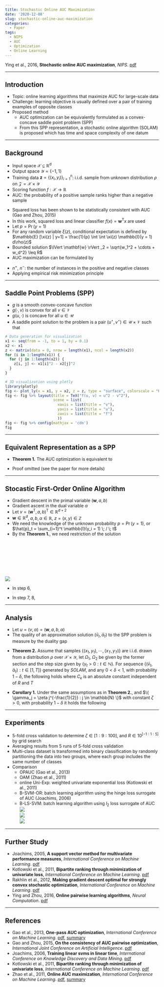 ```yaml
---
title: Stochastic Online AUC Maximization
date: '2020-12-08'
slug: stochastic-online-auc-maximization
categories:
  - Paper
tags:
  - NIPS
  - AUC
  - Optimization
  - Online Learning
---
```



\DeclareMathOperator*{\argmin}{argmin}
\DeclareMathOperator*{\argmax}{argmax}
\usepackage{amsmath}


Ying et al., 2016, **Stochastic online AUC maximization**, *NIPS*. [pdf](https://papers.nips.cc/paper/2016/file/c52f1bd66cc19d05628bd8bf27af3ad6-Paper.pdf)


***


## Introduction
  * Topic: online learning algorithms that maximize AUC for large-scale data
  * Challenge: learning objective is usually defined over a pair of training examples of opposite classes
  * Proposed method
    + AUC optimization can be equivalently formulated as a convex-concave saddle point problem (SPP)
    + From this SPP representation, a stochastic online algorithm (SOLAM) is proposed which has time and space complexity of one datum


***


## Background
  * Input space $\mathcal{X} \subseteq \mathbb{R}^d$
  * Output space $\mathcal{Y} = \{ -1, 1\}$
  * Training data $\mathbf{z} = \{ (x_i, y_i) \}_{i = 1}^n$: i.i.d. sample from unknown distribution $\rho$ on $\mathcal{Z} = \mathcal{X} \times \mathcal{Y}$
  * Scoring function $f: \mathcal{X} \to \mathbb{R}$
  * AUC: the probability of a positive sample ranks higher than a negative sample

\begin{equation}
\begin{split}
\argmax_f \; \text{AUC}(f) & = \argmax_f \; \Pr(f(x) \geq f(x') | y = 1, y' = -1) \\[10pt]
& = \argmin_f \; \mathbb{E} [\mathbb{I} (f(x') - f(x) > 0) | y = 1, y' = -1]
\end{split}
\end{equation}

  * Squared loss has been shown to be statistically consistent with AUC (Gao and Zhou, 2015)
  * In this work, squared loss and linear classifier $f(x) = \mathbf{w}^{\text{T}} x$ are used
  * Let $p = \Pr (y=1)$
  * For any random variable $\xi (z)$, conditional expectation is defined by $\mathbb{E} [\xi(z) | y=1] = \frac{1}{p} \int \int \xi(z) \mathbb{I}(y = 1) d\rho(z)$
  * Bounded solution $\lVert \mathbf{w} \rVert _2 = \sqrt{w_1^2 + \cdots + w_d^2} \leq R$
  * AUC maximization can be formulated by

\begin{equation}
\begin{split}
& \argmin _{\lVert \mathbf{w} \rVert _2 \leq R} \; \mathbb{E} [(1 - \mathbf{w}^\text{T} (x - x'))^2 | y = 1, y' = -1] \\[10pt]
= \; & \argmin _{\lVert \mathbf{w} \rVert _2 \leq R} \; \frac{1}{p(1-p)} \int \int_{\mathcal{Z} \times \mathcal{Z}} (1 - \mathbf{w}^\text{T} (x - x'))^2 \mathbb{I}(y = 1) \mathbb{I}(y' = -1) d\rho(z) d\rho(z')
\end{split}
\end{equation}

  * $n^+$, $n^-$: the number of instances in the positive and negative classes
  * Applying empirical risk minimization principle

\begin{equation}
\argmin _{\lVert \mathbf{w} \rVert _2 \leq R} \frac{1}{n^+ n^-} \sum_{i=1}^{n} \sum_{j=1}^{n} (1 - \mathbf{w}^\text{T} (x_i - x_j))^2 \mathbb{I}(y_i = 1 \land y'_j = -1)
\end{equation}


***


## Saddle Point Problems (SPP)

\begin{equation}
\min_{u \in \mathcal{U}} \; \max_{v \in \mathcal{V}} \; g(u, v)
\end{equation}

  * $g$ is a smooth convex-concave function
  * $g(\cdot, v)$ is convex for all $v \in \mathcal{V}$
  * $g(u, \cdot)$ is concave for all $u \in \mathcal{U}$
  * A saddle point solution to the problem is a pair $(u^{\star}, v^{\star}) \in \mathcal{U} \times \mathcal{V}$ such that

\begin{equation}
g(u^{\star}, v) \leq g(u^{\star}, v^{\star}) \leq g(u, v^{\star}) \quad \forall \; u \in \mathcal{U}, \; v \in \mathcal{V}
\end{equation}

```r
# Data generation for visualization
x1 <- seq(from = -1, to = 1, by = 0.1)
x2 <- x1
z <- matrix(data = 0, nrow = length(x1), ncol = length(x2))
for (i in 1:length(x1)) {
  for (j in 1:length(x2)) {
    z[i, j] <- x1[i]^2 - x2[j]^2
  }
}

# 3D visualization using plotly
library(plotly)
fig <- plot_ly(x = x1, y = x2, z = z, type = "surface", colorscale = "Picnic")
fig <- fig %>% layout(title = TeX("f(u, v) = u^2 - v^2"),
                      scene = list(
                        xaxis = list(title = "v"),
                        yaxis = list(title = "u"),
                        zaxis = list(title = "f")
                        ))
fig <- fig %>% config(mathjax = 'cdn')
fig
```


***


## Equivalent Representation as a SPP

  * **Theorem 1.** The AUC optimization is equivalent to

\begin{equation}
\min_{\begin{array}{c} \lVert \mathbf{w} \rVert _2 \leq R \\[-2pt] (a, b) \in \mathbb{R}^2 \end{array}} \; \max_{\alpha \in \mathbb{R}} \; f(\mathbf{w}, a, b, \alpha) := \int_{\mathcal{Z}} F(\mathbf{w}, a, b, \alpha ; z) d\rho(z)
\end{equation}

\begin{equation}
\begin{split}
F(\mathbf{w}, a, b, \alpha ; z) & = (1 - p) (\mathbf{w}^{\text{T}} x - a)^2 \mathbb{I}(y = 1) + p (\mathbf{w}^{\text{T}} x - b)^2 \mathbb{I}(y = -1) \\[10pt]
& + 2 (1 + \alpha) (p \mathbf{w}^{\text{T}} x \mathbb{I}(y = -1) - (1 - p) \mathbf{w}^{\text{T}} x \mathbb{I}(y = 1)) - p (1 - p) \alpha^2
\end{split}
\end{equation}

  * Proof omitted (see the paper for more details)


***


## Stocastic First-Order Online Algorithm
  * Gradient descent in the primal variable $(\mathbf{w}, a, b)$
  * Gradient ascent in the dual variable $\alpha$
  * Let $v = (\mathbf{w}^{\text{T}}, a, b)^{\text{T}} \in \mathbb{R}^{d+2}$
  * $\mathbf{w} \in \mathbb{R}^d$, $a, b, \alpha \in \mathbb{R}$, $z = (x, y) \in \mathbb{Z}$
  * We need the knowledge of the unknown probability $p = \Pr(y = 1)$, or $\hat{p}_t = \sum_{i=1}^t \mathbb{I}(y_i = 1) \; / \; t$
  * By the **Theorem 1.**, we need restriction of the solution

\begin{equation}
\begin{split}
& \Omega_1 = \{ (\mathbf{w}, a, b) \; : \; \lVert \mathbf{w} \rVert _2 \leq R, \; |a| \leq R \kappa, \; |b| \leq R \kappa \} \\[10pt]
& \Omega_2 = \{ \alpha \; : \; |\alpha| \leq 2R \kappa \} \\[10pt]
& \kappa = \sup_{x \in \mathcal{X}} \; \lVert x \rVert _2 < \infty
\end{split}
\end{equation}
<br>
\begin{equation}
\hat{F}_t (v, \alpha, z) = 
\begin{cases}
(1 - \hat{p}_t) (\mathbf{w}^{\text{T}} x - a)^2 - 2 (1 + \alpha) (1 - \hat{p}_t) \mathbf{w}^{\text{T}} x - \hat{p}_t (1 - \hat{p}_t) \alpha^2 & \text{if} \quad y = 1 \\[10pt]
\hat{p}_t (\mathbf{w}^{\text{T}} x - b)^2 + 2 (1 + \alpha) \hat{p}_t \mathbf{w}^{\text{T}} x - \hat{p}_t (1 - \hat{p}_t) \alpha^2 & \text{if} \quad y = -1
\end{cases}
\end{equation}
<br>
\begin{equation}
\nabla_{\mathbf{w}} \hat{F}_t (v, \alpha, z) =
\begin{cases}
2 (1 - \hat{p}_t) (\mathbf{w}^{\text{T}} x - a - 1 - \alpha) x & \text{if} \quad y = 1 \\[10pt]
2 \hat{p}_t (\mathbf{w}^{\text{T}} x - b + 1 + \alpha) x & \text{if} \quad y = -1
\end{cases}
\end{equation}
<br>
\begin{equation}
\nabla_{a} \hat{F}_t (v, \alpha, z) =
\begin{cases}
-2 (1 - \hat{p}_t) (\mathbf{w}^{\text{T}} x - a) & \text{if} \quad y = 1 \\[10pt]
0 & \text{if} \quad y = -1
\end{cases}
\end{equation}
<br>
\begin{equation}
\nabla_{b} \hat{F}_t (v, \alpha, z) =
\begin{cases}
0 & \text{if} \quad y = 1 \\[10pt]
-2 \hat{p}_t (\mathbf{w}^{\text{T}} x - b) & \text{if} \quad y = -1
\end{cases}
\end{equation}
<br>
\begin{equation}
\nabla_{\alpha} \hat{F}_t (v, \alpha, z) =
\begin{cases}
- 2 (1 - \hat{p}_t) (\hat{p}_t \alpha + \mathbf{w}^{\text{T}} x) & \text{if} \quad y = 1 \\[10pt]
2 \hat{p}_t (\hat{p}_t \alpha + \mathbf{w}^{\text{T}} x - \alpha) & \text{if} \quad y = -1
\end{cases}
\end{equation}

<br>
![](images/Table_01.PNG)
<br>

  * In step 6,

\begin{equation}
\begin{split}
& \bar{\gamma}_1 = \bar{\gamma}_0 + \gamma_1 = \gamma_1 \\[10pt]
& \bar{\gamma}_2 = \bar{\gamma}_1 + \gamma_2 = \gamma_1 + \gamma_2 \\[10pt]
& \bar{\gamma}_3 = \bar{\gamma}_2 + \gamma_3 = \gamma_1 + \gamma_2 + \gamma_3 \\[10pt]
& \Rightarrow \bar{\gamma}_k = \sum_{j = 1}^k \gamma_j
\end{split}
\end{equation}

  * In step 7, 8,

\begin{equation}
\begin{split}
& \bar{v}_1 = \frac{1}{\bar{\gamma}_1} (\bar{\gamma}_0 \bar{v}_0 + \gamma_1 v_1) = v_1 \\[10pt]
& \bar{v}_2 = \frac{1}{\bar{\gamma}_2} (\bar{\gamma}_1 \bar{v}_1 + \gamma_2 v_2) = \frac{\gamma_1 v_1 + \gamma_2 v_2}{\gamma_1 + \gamma_2} \\[10pt]
& \bar{v}_3 = \frac{1}{\bar{\gamma}_3} (\bar{\gamma}_2 \bar{v}_2 + \gamma_2 v_2) = \frac{\gamma_1 v_1 + \gamma_2 v_2 + \gamma_3 v_3}{\gamma_1 + \gamma_2 + \gamma_3} \\[10pt]
& \Rightarrow \bar{v}_k = \frac{\sum_{j = 1}^k \gamma_j v_j}{\sum_{j = 1}^k \gamma_j} \\[10pt]
& \Rightarrow \bar{\alpha}_k = \frac{\sum_{j = 1}^k \gamma_j \alpha_j}{\sum_{j = 1}^k \gamma_j}
\end{split}
\end{equation}


***


## Analysis


  * Let $u = (v, \alpha) = (\mathbf{w}, a, b, \alpha)$
  * The quality of an approximation solution $(\bar{v}_t, \bar{\alpha}_t)$ to the SPP problem is measure by the duality gap

\begin{equation}
\epsilon_f (\bar{v}_t \bar{\alpha}_t) = \max_{\alpha \in \Omega_2} f(\bar{v}_t, \alpha) - \min_{v \in \Omega_1} f(v, \bar{\alpha}_t)
\end{equation}

  * **Theorem 2.** Assume that samples $\{ (x_1, y_1), \cdots, (x_T, y_T) \}$ are i.i.d. drawn from a distribution $\rho$ over $\mathcal{X} \times \mathcal{Y}$, let $\Omega_1$, $\Omega_2$ be given by the former section and the step size given by $\{ \gamma_t > 0 : t \in \mathbb{N} \}$. For sequence $\{ (\bar{v}_t, \bar{\alpha}_t) : t \in [1,T] \}$ generated by *SOLAM*, and any $0 < \delta <1$, with probability $1 - \delta$, the following holds where $C_{\kappa}$ is an absolute constant independent of $R$ and $T$

\begin{equation}
\epsilon_f (\bar{v}_t \bar{\alpha}_t) \leq C_{\kappa} \max(R^2, 1) \sqrt{\log{\frac{4T}{\delta}}} (\sum_{j = 1}^T \gamma_j)^{-1} \left( 1 + \sum_{j = 1}^T \gamma_j^2 + (\sum_{j = 1}^T \gamma_j^2)^{1/2} + \sum_{j = 1}^T \frac{\gamma_j}{\sqrt{j}} \right)
\end{equation}

  * **Corollary 1.** Under the same assumptions as in **Theorem 2.**, and $\{ \gamma_j = \zeta j^{-\frac{1}{2}} : j \in \mathbb{N} \}$ with constant $\zeta > 0$, with probability $1 - \delta$ it holds the following

\begin{equation}
|f(\bar{v}_T, \bar{\alpha}_T) - f^{\star}| \leq \epsilon_f (\bar{u}_T) = \mathcal{O} \left( \frac{\log{T} \sqrt{\log{(4T / \delta)}}}{\sqrt{T}} \right)
\end{equation}


***

## Experiments


  * 5-fold cross validation to determine $\zeta \in [1:9:100]$, and $R \in 10^{[-1:1:5]}$ by grid search
  * Averaging results from 5 runs of 5-fold cross validation
  * Multi-class dataset is transformed into binary classification by randomly partitioning the data into two groups, where each group includes the same number of classes
  * Comparison
    + OPAUC (Gao et al., 2013)
    + OAM (Zhao et al., 2011)
    + online Uni-Exp: weighted univariate exponential loss (Kotlowski et al., 2011)
    + B-SVM-OR: batch learning algorithm using the hinge loss surrogate of AUC (Joachims, 2006)
    + B-LS-SVM: batch learning algorithm using $l_2$ loss surrogate of AUC
<br>
![](images/Table_02.PNG)
<br>
![](images/Table_03.PNG)
<br>
![](images/Fig_01.PNG)
<br>


***


## Further Study

  * Joachims, 2005, **A support vector method for multivariate performance measures**, *International Conference on Machine Learning*. [pdf](https://icml.cc/imls/conferences/2005/proceedings/papers/048_ASupport_Joachims.pdf)
  * Kotlowski et al., 2011, **Bipartite ranking through minimization of univariate loss**, *International Conference on Machine Learning*. [pdf](https://icml.cc/2011/papers/567_icmlpaper.pdf)
  * Rakhlin et al., 2012, **Making gradient descent optimal for strongly convex
stochastic optimization**, *International Conference on Machine Learning*. [pdf](https://icml.cc/Conferences/2012/papers/261.pdf)
  * Ying and Zhou, 2016, **Online pairwise learning algorithms**, *Neural Computation*. [pdf](https://arxiv.org/pdf/1502.07229.pdf)


***


## References


  * Gao et al., 2013, **One-pass AUC optimization**, *International Conference on Machine Learning*. [pdf](http://proceedings.mlr.press/v28/gao13.pdf), [summary](https://haaforever.github.io/blog/post/2020/12/07/one-pass-auc-optimization/)
  * Gao and Zhou, 2015, **On the consistency of AUC pairwise optimization**, *International Joint Conference on Artificial Intelligence*. [pdf]()
  * Joachims, 2006, **Training linear svms in linear time**, *International Conference on Knowledge Discovery and Data Mining*. [pdf](http://web.engr.oregonstate.edu/~huanlian/teaching/machine-learning/2017fall/extra/linear-svm-linear-time.pdf)
  * Kotlowski et al., 2011, **Bipartite ranking through minimization of univariate loss**, *International Conference on Machine Learning*. [pdf](https://icml.cc/2011/papers/567_icmlpaper.pdf)
  * Zhao et al., 2011, **Online AUC maximization**, *International Conference on Machine Learning*. [pdf](http://www.icml-2011.org/papers/198_icmlpaper.pdf), [summary](https://haaforever.github.io/blog/post/2020/12/07/online-auc-maximization/)

